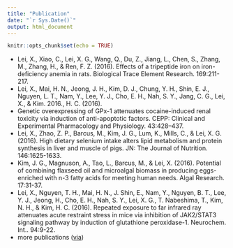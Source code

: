 ```yaml
---
title: "Publication"
date: "`r Sys.Date()`"
output: html_document
---
```


```r
knitr::opts_chunk$set(echo = TRUE)
```

- Lei, X., Xiao, C., Lei, X. G., Wang, Q., Du, Z., Jiang, L., Chen, S., Zhang, M., Zhang, H., & Ren, F. Z. (2016). Effects of a tripeptide iron on iron-deficiency anemia in rats. Biological Trace Element Research. 169:211-217.
- Lei, X., Mai, H. N., Jeong, J. H., Kim, D. J., Chung, Y. H., Shin, E. J., Nguyen, L. T., Nam, Y., Lee, Y. J., Cho, E. H., Nah, S. Y., Jang, C. G., Lei, X., & Kim. 2016., H. C. (2016). 
- Genetic overexpressing of GPx-1 attenuates cocaine-induced renal toxicity via induction of anti-apoptotic factors. CEPP: Clinical and Experimental Pharmacology and Physiology. 43:428–437.
- Lei, X., Zhao, Z. P., Barcus, M., Kim, J. G., Lum, K., Mills, C., & Lei, X. G. (2016). High dietary selenium intake alters lipid metabolism and protein synthesis in liver and muscle of pigs. JN: The Journal of Nutrition. 146:1625-1633.
- Kim, J. G., Magnuson, A., Tao, L., Barcus, M., & Lei, X. (2016). Potential of combining flaxseed oil and microalgal biomass in producing eggs-enriched with n-3 fatty acids for meeting human needs. Algal Research. 17:31-37.
- Lei, X., Nguyen, T. H., Mai, H. N., J. Shin, E., Nam, Y., Nguyen, B. T., Lee, Y. J., Jeong, H., Cho, E. H., Nah, S. Y., Lei, X. G., T. Nabeshima, T., Kim, N. H., & Kim, H. C. (2016). Repeated exposure to far infrared ray attenuates acute restraint stress in mice via inhibition of JAK2/STAT3 signaling pathway by induction of glutathione peroxidase-1. Neurochem. Int.. 94:9-22.
- more publications ([via](https://www.researchgate.net/profile/Xin_Lei3))
